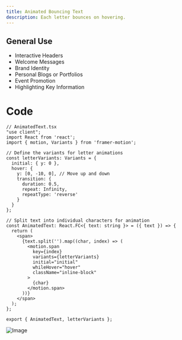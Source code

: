 ```yaml
---
title: Animated Bouncing Text
description: Each letter bounces on hovering.
---
```


## General Use
- Interactive Headers
- Welcome Messages
- Brand Identity
- Personal Blogs or Portfolios
- Event Promotion
- Highlighting Key Information

# Code 
```
// AnimatedText.tsx
"use client";
import React from 'react';
import { motion, Variants } from 'framer-motion';

// Define the variants for letter animations
const letterVariants: Variants = {
  initial: { y: 0 },
  hover: { 
    y: [0, -10, 0], // Move up and down
    transition: { 
      duration: 0.5, 
      repeat: Infinity, 
      repeatType: 'reverse' 
    }
  }
};

// Split text into individual characters for animation
const AnimatedText: React.FC<{ text: string }> = ({ text }) => {
  return (
    <span>
      {text.split('').map((char, index) => (
        <motion.span
          key={index}
          variants={letterVariants}
          initial="initial"
          whileHover="hover"
          className="inline-block"
        >
          {char}
        </motion.span>
      ))}
    </span>
  );
};

export { AnimatedText, letterVariants };
```
![Image](/assets/docs_assets/animated_text_.gif)